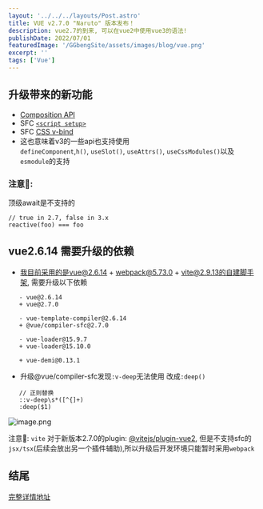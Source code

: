 ```yaml
---
layout: '../../../layouts/Post.astro'
title: VUE v2.7.0 "Naruto" 版本发布！
description: vue2.7的到来, 可以在vue2中使用vue3的语法!
publishDate: 2022/07/01
featuredImage: '/GGbengSite/assets/images/blog/vue.png'
excerpt: ''
tags: ['Vue']
---
```



## 升级带来的新功能
- [Composition API](https://vuejs.org/guide/extras/composition-api-faq.html)
-   SFC [`<script setup>`](https://vuejs.org/api/sfc-script-setup.html)
-   SFC [CSS v-bind](https://vuejs.org/api/sfc-css-features.html#v-bind-in-css)
- 这也意味着v3的一些api也支持使用 `defineComponent`,`h()`, `useSlot()`, `useAttrs()`, `useCssModules()`以及`esmodule`的支持
### 注意📢:
顶级await是不支持的

```
// true in 2.7, false in 3.x
reactive(foo) === foo
```
## vue2.6.14 需要升级的依赖
- 我目前采用的是vue@2.6.14 + webpack@5.73.0 + vite@2.9.13的自建脚手架, 需要升级以下依赖
```
   - vue@2.6.14
   + vue@2.7.0
   
   - vue-template-compiler@2.6.14
   + @vue/compiler-sfc@2.7.0
   
   - vue-loader@15.9.7
   + vue-loader@15.10.0
   
   + vue-demi@0.13.1
```
- 升级@vue/compiler-sfc发现`:v-deep`无法使用 改成`:deep()`
```
   // 正则替换
   ::v-deep\s*([^{]+) 
   :deep($1)
```

![image.png](https://p1-juejin.byteimg.com/tos-cn-i-k3u1fbpfcp/73cdd5798fc844ffb350a2a402e66ffa~tplv-k3u1fbpfcp-watermark.image?)

注意📢: `vite` 对于新版本2.7.0的plugin: [@vitejs/plugin-vue2](https://github.com/vitejs/vite-plugin-vue2), 但是不支持sfc的`jsx/tsx`(后续会放出另一个插件辅助),所以升级后开发环境只能暂时采用`webpack`

## 结尾
[完整详情地址](https://github.com/vuejs/vue/blob/main/CHANGELOG.md#270-2022-07-01)
